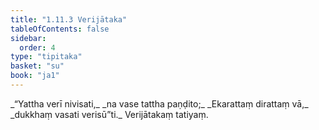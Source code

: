 ```yaml
---
title: "1.11.3 Verijātaka"
tableOfContents: false
sidebar:
  order: 4
type: "tipitaka"
basket: "su"
book: "ja1"
---
```



<DynamicBreadcrumb />

<Division number="103" book="ja1" bookNo="22" page="24">

<Paragraph number="229" type="verses" book="ja1">
_“Yattha verī nivisati,_  
_na vase tattha paṇḍito;_  
_Ekarattaṃ dirattaṃ vā,_  
_dukkhaṃ vasati verisū”ti._  


</Paragraph>
</Division>

<Paragraph number="230" type="center" book="ja1">
Verijātakaṃ tatiyaṃ.
</Paragraph>